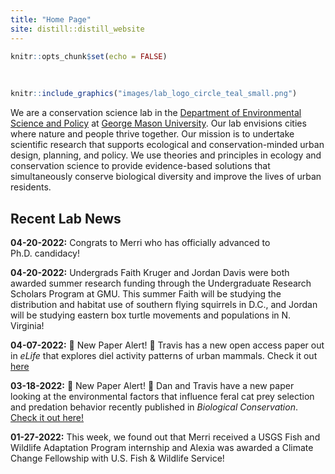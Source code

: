 ```yaml
---
title: "Home Page"
site: distill::distill_website
---
```


```r
knitr::opts_chunk$set(echo = FALSE)
```

<style>
d-title, d-byline {
  display: none
}
</style>

<br>

```r
knitr::include_graphics("images/lab_logo_circle_teal_small.png")
```

We are a conservation science lab in the [Department of Environmental Science and Policy](https://science.gmu.edu/academics/departments-units/environmental-science-policy) at [George Mason University](https://www2.gmu.edu/). Our lab envisions cities where nature and people thrive together. Our mission is to undertake scientific research that supports ecological and conservation-minded urban design, planning, and policy. We use theories and principles in ecology and conservation science to provide evidence-based solutions that simultaneously conserve biological diversity and improve the lives of urban residents.

<h2>Recent Lab News</h2>

**04-20-2022:** Congrats to Merri who has officially advanced to Ph.D. candidacy!

**04-20-2022:** Undergrads Faith Kruger and Jordan Davis were both awarded summer research funding through the Undergraduate Research Scholars Program at GMU. This summer Faith will be studying the distribution and habitat use of southern flying squirrels in D.C., and Jordan will be studying eastern box turtle movements and populations in N. Virginia!

**04-07-2022:** 🚨 New Paper Alert! 🚨 Travis has a new open access paper out in *eLife* that explores diel activity patterns of urban mammals. Check it out [here](https://elifesciences.org/articles/74756)

**03-18-2022:** 🚨 New Paper Alert! 🚨 Dan and Travis have a new paper looking at the environmental factors that influence feral cat prey selection and predation behavior recently published in *Biological Conservation*. [Check it out here!](https://www-sciencedirect-com.mutex.gmu.edu/science/article/pii/S0006320722000568?dgcid=coauthor)

**01-27-2022:** This week, we found out that Merri received a USGS Fish and Wildlife Adaptation Program internship and Alexia was awarded a Climate Change Fellowship with U.S. Fish & Wildlife Service!
